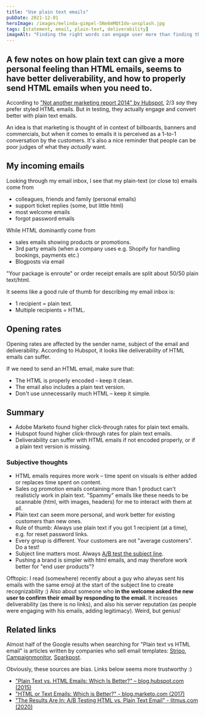 ```yaml
---
title: "Use plain text emails"
pubDate: 2021-12-01
heroImage: /images/melinda-gimpel-5Ne6mMQtIdo-unsplash.jpg
tags: [statement, email, plain-text, deliverability]
imageAlt: "Finding the right words can engage user more than finding the right email layout. Photo by @melindagimpel on Unsplash"
---
```


A few notes on how plain text can give a more personal feeling than HTML emails, seems to have better deliverability, and how to properly
send HTML emails when you need to.
---

According to ["Not another marketing report 2014" by Hubspot](https://blog.hubspot.com/marketing/plain-text-vs-html-emails-data),
2/3 _say_ they prefer styled HTML emails. But in testing, they actually engage and convert better with plain text emails.

An idea is that marketing is thought of in context of billboards, banners and commercials, but when it comes to emails it is
perceived as a 1-to-1 conversation by the customers. It's also a nice reminder that people can be poor judges of what they _actually_ want.

## My incoming emails

Looking through my email inbox, I see that my plain-text (or close to) emails come from

- colleagues, friends and family (personal emails)
- support ticket replies (some, but little html)
- most welcome emails
- forgot password emails

While HTML dominantly come from

- sales emails showing products or promotions.
- 3rd party emails (when a company uses e.g. Shopify for handling bookings, payments etc.)
- Blogposts via email

"Your package is enroute" or order receipt emails are split about 50/50 plain text/html.

It seems like a good rule of thumb for describing my email inbox is:
- 1 recipient = plain text.
- Multiple recipients = HTML.

## Opening rates

Opening rates are affected by the sender name, subject of the email and deliverability.
According to Hubspot, it looks like deliverability of HTML emails can suffer.

If we need to send an HTML email, make sure that:
- The HTML is properly encoded – keep it clean.
- The email also includes a plain text version.
- Don't use unnecessarily much HTML – keep it simple.

## Summary

- Adobe Marketo found higher click-through rates for plain text emails.
- Hubspot found higher click-through rates for plain text emails.
- Deliverability can suffer with HTML emails if not encoded properly, or if a plain text version is missing.

### Subjective thoughts

- HTML emails requires more work – time spent on visuals is either added or replaces time spent on content.
- Sales og promotion emails containing more than 1 product can't realisticly work in plain text.
  "Spammy" emails like these needs to be scannable (html, with images, headers) for me to interact with them at all.
- Plain text can seem more personal, and work better for existing customers than new ones.
- Rule of thumb: Always use plain text if you got 1 recipient (at a time), e.g. for reset password links.
- Every group is different. Your customers are not "average customers". Do a test!
- Subject line matters most. Always [A/B test the subject line](https://mailchimp.com/help/create-an-ab-testing-campaign/).
- Pushing a brand is simpler with html emails, and may therefore work better for "end user products"?

Offtopic: I read (somewhere) recently about a guy who alwyas sent his emails with the same emoji at the start of the subject line to create recognizability :)
Also about someone who **in the welcome asked the new user to confirm their email by responding to the email.** It increases deliverability (as there is no links), and also his server reputation (as people were engaging with his emails, adding legitimacy). Weird, but genius!

## Related links

Almost half of the Google results when searching for "Plain text vs HTML email" is articles written by companies who
sell email templates: [Stripo](https://stripo.email/blog/plain-text-vs-html-emails-comparison/), [Campaignmonitor](https://www.campaignmonitor.com/blog/email-marketing/html-vs-plain-text-emails-everything-you-need-to-know/), [Sparkpost](https://www.sparkpost.com/blog/html-vs-text-email/).

Obviously, these sources are bias. Links below seems more trustworthy :)

- ["Plain Text vs. HTML Emails: Which Is Better?" – blog.hubspot.com (2015)](https://blog.hubspot.com/marketing/plain-text-vs-html-emails-data)
- ["HTML or Text Emails: Which is Better?" - blog.marketo.com (2017)](https://blog.marketo.com/2017/07/html-text-emails-better.html)
- ["The Results Are In: A/B Testing HTML vs. Plain Text Email" - litmus.com (2020)](https://www.litmus.com/blog/the-results-are-in-a-b-testing-html-vs-plain-text-emails/)
